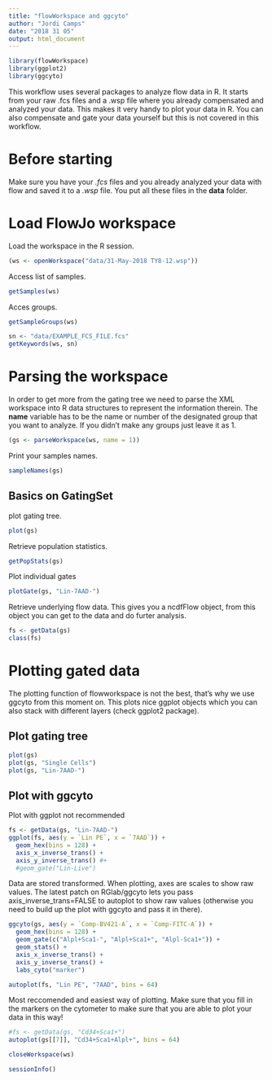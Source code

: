 ```yaml
---
title: "flowWorkspace and ggcyto"
author: "Jordi Camps"
date: "2018 31 05"
output: html_document
---
```


```r
library(flowWorkspace)
library(ggplot2)
library(ggcyto)
```

This workflow uses several packages to analyze flow data in R. It starts from your raw .fcs files and a .wsp file where you already compensated and analyzed your data. This makes it very handy to plot your data in R. You can also compensate and gate your data yourself but this is not covered in this workflow.

# Before starting
Make sure you have your *.fcs* files and you already analyzed your data with flow and saved it to a *.wsp* file.
You put all these files in the **data** folder.

# Load FlowJo workspace
Load the workspace in the R session.
```r
(ws <- openWorkspace("data/31-May-2018 TY8-12.wsp"))
```

Access list of samples.
```r
getSamples(ws)
```

Acces groups.
```r
getSampleGroups(ws)
```


```r
sn <- "data/EXAMPLE_FCS_FILE.fcs"
getKeywords(ws, sn)
```


# Parsing the workspace
In order to get more from the gating tree we need to parse the XML workspace into R data structures to represent the information therein.
The **name** variable has to be the name or number of the designated group that you want to analyze. If you didn't make any groups just leave it as 1.
```r
(gs <- parseWorkspace(ws, name = 1))
```

Print your samples names.
```r
sampleNames(gs)
```

## Basics on GatingSet
plot gating tree.
```r
plot(gs)
```

Retrieve population statistics.
```r
getPopStats(gs)
```

Plot individual gates
```r
plotGate(gs, "Lin-7AAD-")
```

Retrieve underlying flow data. This gives you a ncdfFlow object, from this object you can get to the data and do furter analysis.
```r
fs <- getData(gs)
class(fs)
```

# Plotting gated data
The plotting function of flowworkspace is not the best, that's why we use ggcyto from this moment on. This plots nice ggplot objects which you can also stack with different layers (check ggplot2 package).

## Plot gating tree
```r
plot(gs)
plot(gs, "Single Cells")
plot(gs, "Lin-7AAD-")
```

## Plot with ggcyto
Plot with ggplot not recommended
```r
fs <- getData(gs, "Lin-7AAD-")
ggplot(fs, aes(y = `Lin PE`, x = `7AAD`)) +
  geom_hex(bins = 128) +
  axis_x_inverse_trans() +
  axis_y_inverse_trans() #+
  #geom_gate("Lin-Live")
```

Data are stored transformed. When plotting, axes are scales to show raw values. The latest patch on RGlab/ggcyto lets you pass axis_inverse_trans=FALSE to autoplot to show raw values (otherwise you need to build up the plot with ggcyto and pass it in there).
```r
ggcyto(gs, aes(y = `Comp-BV421-A`, x = `Comp-FITC-A`)) +
  geom_hex(bins = 128) +
  geom_gate(c("Alpl+Sca1-", "Alpl+Sca1+", "Alpl-Sca1+")) +
  geom_stats() +
  axis_x_inverse_trans() +
  axis_y_inverse_trans() +
  labs_cyto("marker")
```

```r
autoplot(fs, "Lin PE", "7AAD", bins = 64)
```

Most reccomended and easiest way of plotting. Make sure that you fill in the markers on the cytometer to make sure that you are able to plot your data in this way!
```r
#fs <- getData(gs, "Cd34+Sca1+")
autoplot(gs[[7]], "Cd34+Sca1+Alpl+", bins = 64)
```

```r
closeWorkspace(ws)
```

```r
sessionInfo()
```

